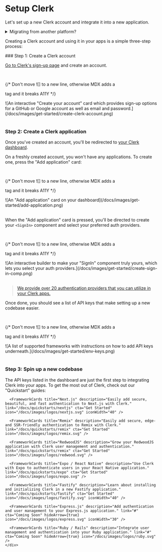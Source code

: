 
# Setup Clerk

Let's set up a new Clerk account and integrate it into a new application.

<details>
  <summary>Migrating from another platform?</summary>

  You might want to [check out one of our migration guides](/docs/deployments/migrate-overview) to help
  you move your data to Clerk.
</details>

Creating a Clerk account and using it in your apps is a simple three-step process:

<Steps>
  ### Step 1: Create a Clerk account

  [Go to Clerk's sign-up page](https://dashboard.clerk.com/sign-up) and create an account.

  <br />

  {/* Don't move ![] to a new line, otherwise MDX adds a <p> tag and it breaks A11Y */}

  <div style={{filter: "drop-shadow(rgba(0, 0, 0, 0.16) 0px 12px 24px)", maxWidth: "400px"}}>![An interactive "Create your account" card which provides sign-up options for a GitHub or Google account as well as email and password.](/docs/images/get-started/create-clerk-account.png)</div>

  <br />

  ### Step 2: Create a Clerk application

  Once you've created an account, you'll be redirected to [your Clerk dashboard](https://dashboard.clerk.com/).

  On a freshly created account, you won't have any applications. To create one, press the "Add application" card:

  <br />

  {/* Don't move ![] to a new line, otherwise MDX adds a <p> tag and it breaks A11Y */}

  <div style={{filter: "drop-shadow(rgba(0, 0, 0, 0.16) 0px 12px 24px)", maxWidth: "400px"}}>![An "Add application" card on your dashboard](/docs/images/get-started/add-application.png)</div>

  <br />

  When the "Add application" card is pressed, you'll be directed to create your `<SignIn>` component and select your preferred
  auth providers.

  <br />

  {/* Don't move ![] to a new line, otherwise MDX adds a <p> tag and it breaks A11Y */}

  <div style={{filter: "drop-shadow(rgba(0, 0, 0, 0.16) 0px 12px 24px)"}}>![An interactive builder to make your "SignIn" component truly yours, which lets you select your auth providers.](/docs/images/get-started/create-sign-in-comp.png)</div>

  <br />

  > [We provide over 20 authentication providers that you can utilize in your Clerk apps.](/docs/authentication/social-connections/overview)

  Once done, you should see a list of API keys that make setting up a new codebase easier.

  <br />

  {/* Don't move ![] to a new line, otherwise MDX adds a <p> tag and it breaks A11Y */}

  <div style={{filter: "drop-shadow(rgba(0, 0, 0, 0.16) 0px 12px 24px)"}}>![A list of supported frameworks with instructions on how to add API keys underneath.](/docs/images/get-started/env-keys.png)</div>

  <br />

  ### Step 3: Spin up a new codebase

  The API keys listed in the dashboard are just the first step to integrating Clerk into your apps. To get the most out
  of Clerk, check out our "Quickstart" guides:

  <div className="container mx-auto my-4">
    <div className="grid grid-cols-1 gap-6 md:grid-cols-2">
      <FrameworkCards title="React" description="Get started installing and initializing Clerk in a new Create React App." link="/docs/quickstarts/react" cta="Get Started" icon="/docs/images/logos/react.svg" />

      <FrameworkCards title="Next.js" description="Easily add secure, beautiful, and fast authentication to Next.js with Clerk." link="/docs/quickstarts/nextjs" cta="Get Started" icon="/docs/images/logos/nextjs.svg" iconWidth="40" />

      <FrameworkCards title="Remix" description="Easily add secure, edge- and SSR-friendly authentication to Remix with Clerk." link="/docs/quickstarts/remix" cta="Get Started" icon="/docs/images/logos/remix.svg" />

      <FrameworkCards title="RedwoodJS" description="Grow your RedwoodJS application with Clerk user management and authentication." link="/docs/quickstarts/remix" cta="Get Started" icon="/docs/images/logos/redwood.svg" />

      <FrameworkCards title="Expo / React Native" description="Use Clerk with Expo to authenticate users in your React Native application." link="/docs/quickstarts/expo" cta="Get Started" icon="/docs/images/logos/expo.svg" />

      <FrameworkCards title="Fastify" description="Learn about installing and initializing Clerk in a new Fastify application." link="/docs/quickstarts/fastify" cta="Get Started" icon="/docs/images/logos/fastify.svg" iconWidth="40" />

      <FrameworkCards title="Express.js" description="Add authentication and user management to your Express.js application." link="#" cta="Coming Soon" hideArrow={true} icon="/docs/images/logos/express.svg" iconWidth="30" />

      <FrameworkCards title="Ruby / Rails" description="Integrate user management and authentication into your Ruby application." link="#" cta="Coming Soon" hideArrow={true} icon="/docs/images/logos/ruby.svg" />
    </div>
  </div>
</Steps>
